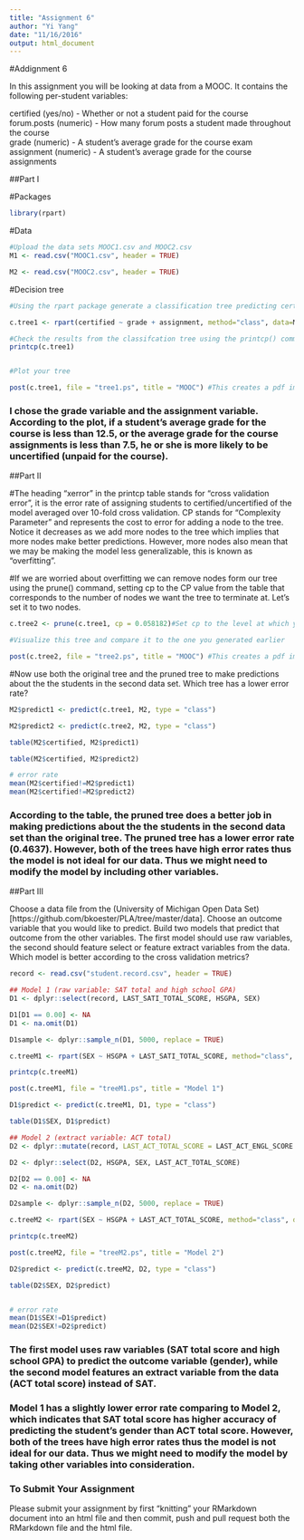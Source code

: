 ```yaml
---
title: "Assignment 6"
author: "Yi Yang"
date: "11/16/2016"
output: html_document
---
```

#Addignment 6

In this assignment you will be looking at data from a MOOC. It contains the following per-student variables:

certified (yes/no) - Whether or not a student paid for the course  
forum.posts (numeric) - How many forum posts a student made throughout the course  
grade (numeric) - A student's average grade for the course exam  
assignment (numeric) - A student's average grade for the course assignments  

##Part I

#Packages
```r
library(rpart)
```

#Data
```r
#Upload the data sets MOOC1.csv and MOOC2.csv
M1 <- read.csv("MOOC1.csv", header = TRUE)

M2 <- read.csv("MOOC2.csv", header = TRUE)

```

#Decision tree
```r
#Using the rpart package generate a classification tree predicting certified from the other variables in the M1 data frame. Which variables should you use?

c.tree1 <- rpart(certified ~ grade + assignment, method="class", data=M1)

#Check the results from the classifcation tree using the printcp() command
printcp(c.tree1)


#Plot your tree

post(c.tree1, file = "tree1.ps", title = "MOOC") #This creates a pdf image of the tree

```

### I chose the grade variable and the assignment variable. According to the plot, if a student's average grade for the course is less than 12.5, or the average grade for the course assignments is less than 7.5, he or she is more likely to be uncertified (unpaid for the course).


##Part II

#The heading "xerror" in the printcp table stands for "cross validation error", it is the error rate of assigning students to certified/uncertified of the model averaged over 10-fold cross validation. CP stands for "Complexity Parameter" and represents the cost to error for adding a node to the tree. Notice it decreases as we add more nodes to the tree which implies that more nodes make better predictions. However, more nodes also mean that we may be making the model less generalizable, this is known as "overfitting".

#If we are worried about overfitting we can remove nodes form our tree using the prune() command, setting cp to the CP value from the table that corresponds to the number of nodes we want the tree to terminate at. Let's set it to two nodes.

```r
c.tree2 <- prune(c.tree1, cp = 0.058182)#Set cp to the level at which you want the tree to end

#Visualize this tree and compare it to the one you generated earlier

post(c.tree2, file = "tree2.ps", title = "MOOC") #This creates a pdf image of the tree
```

#Now use both the original tree and the pruned tree to make predictions about the the students in the second data set. Which tree has a lower error rate?

```r
M2$predict1 <- predict(c.tree1, M2, type = "class")

M2$predict2 <- predict(c.tree2, M2, type = "class")

table(M2$certified, M2$predict1)

table(M2$certified, M2$predict2)

# error rate
mean(M2$certified!=M2$predict1)
mean(M2$certified!=M2$predict2)
```

### According to the table, the pruned tree does a better job in making predictions about the the students in the second data set than the original tree. The pruned tree has a lower error rate (0.4637). However, both of the trees have high error rates thus the model is not ideal for our data. Thus we might need to modify the model by including other variables. 

##Part III

Choose a data file from the (University of Michigan Open Data Set)[https://github.com/bkoester/PLA/tree/master/data]. Choose an outcome variable that you would like to predict. Build two models that predict that outcome from the other variables. The first model should use raw variables, the second should feature select or feature extract variables from the data. Which model is better according to the cross validation metrics?

```r
record <- read.csv("student.record.csv", header = TRUE)

## Model 1 (raw variable: SAT total and high school GPA)
D1 <- dplyr::select(record, LAST_SATI_TOTAL_SCORE, HSGPA, SEX)

D1[D1 == 0.00] <- NA
D1 <- na.omit(D1)

D1sample <- dplyr::sample_n(D1, 5000, replace = TRUE) 

c.treeM1 <- rpart(SEX ~ HSGPA + LAST_SATI_TOTAL_SCORE, method="class", data=D1sample)

printcp(c.treeM1)

post(c.treeM1, file = "treeM1.ps", title = "Model 1") 

D1$predict <- predict(c.treeM1, D1, type = "class")

table(D1$SEX, D1$predict)

## Model 2 (extract variable: ACT total)
D2 <- dplyr::mutate(record, LAST_ACT_TOTAL_SCORE = LAST_ACT_ENGL_SCORE + LAST_ACT_MATH_SCORE + LAST_ACT_READ_SCORE + LAST_ACT_SCIRE_SCORE + LAST_ACT_COMP_SCORE)

D2 <- dplyr::select(D2, HSGPA, SEX, LAST_ACT_TOTAL_SCORE)

D2[D2 == 0.00] <- NA
D2 <- na.omit(D2)

D2sample <- dplyr::sample_n(D2, 5000, replace = TRUE) 

c.treeM2 <- rpart(SEX ~ HSGPA + LAST_ACT_TOTAL_SCORE, method="class", data=D2sample)

printcp(c.treeM2)

post(c.treeM2, file = "treeM2.ps", title = "Model 2") 

D2$predict <- predict(c.treeM2, D2, type = "class")

table(D2$SEX, D2$predict)


# error rate
mean(D1$SEX!=D1$predict)
mean(D2$SEX!=D2$predict)
```

### The first model uses raw variables (SAT total score and high school GPA) to predict the outcome variable (gender), while the second model features an extract variable from the data (ACT total score) instead of SAT.

### Model 1 has a slightly lower error rate comparing to Model 2, which indicates that SAT total score has higher accuracy of predicting the student's gender than ACT total score. However, both of the trees have high error rates thus the model is not ideal for our data. Thus we might need to modify the model by taking other variables into consideration. 

### To Submit Your Assignment

Please submit your assignment by first "knitting" your RMarkdown document into an html file and then commit, push and pull request both the RMarkdown file and the html file.
